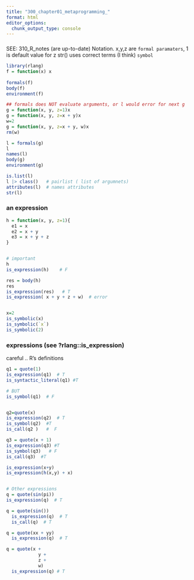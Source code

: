 ```yaml
---
title: "300_chapter01_metaprogramming_"
format: html
editor_options: 
  chunk_output_type: console
---
```


###
SEE:  310_R_notes (are up-to-date)
Notation. x,y,z are `formal paramaters`, 1 is default value for z
str() uses correct terms (I  think) `symbol`
```r
library(rlang)
f = function(x) x
  
formals(f)
body(f)
environment(f)

## formals does NOT evaluate arguments, or l would error for next g
g = function(x, y, z=1)x
g = function(x, y, z=x + y)x
w=2
g = function(x, y, z=x + y, w)x
rm(w)

l = formals(g)
l
names(l)
body(g)
environment(g)

is.list(l)
l |> class()   # pairlist ( list of argumnets)
attributes(l)  # names attributes
str(l)
```


### an expression
```r

h = function(x, y, z=1){
  e1 = x
  e2 = x + y
  e3 = x + y + z
}


# important
h
is_expression(h)    # F

res = body(h)
res
is_expression(res)   # T
is_expression( x + y + z + w)  # error


x=2
is_symbolic(x)
is_symbolic(`x`)
is_symbolic(2)
```

### expressions (see ?rlang::is_expression)
careful .. R's definitions
```r
q1 = quote(1)
is_expression(q1)  # T
is_syntactic_literal(q1) #T

# BUT
is_symbol(q1)  # F


q2=quote(x)
is_expression(q2)  # T
is_symbol(q2)  #T
is_call(q2 )   #  F

q3 = quote(x + 1)
is_expression(q3) #T
is_symbol(q3)   # F
is_call(q3)  #T

is_expression(x+y)
is_expression(h(x,y) + x)


# Other expressions
q = quote(sin(pi)) 
is_expression(q)  # T

q = quote(sin())
  is_expression(q)  # T
  is_call(q)  # T

q = quote(xx + yy)
  is_expression(q)  # T

q = quote(x +
            y +
            z +
            w)
  is_expression(q) # T
```   

